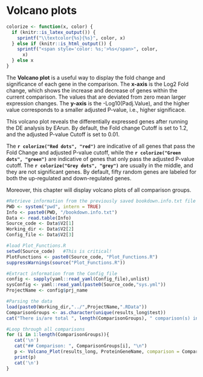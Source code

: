 # Volcano plots

```r
colorize <- function(x, color) {
  if (knitr::is_latex_output()) {
    sprintf("\\textcolor{%s}{%s}", color, x)
  } else if (knitr::is_html_output()) {
    sprintf("<span style='color: %s;'>%s</span>", color,
      x)
  } else x
}
```

The **Volcano plot** is a useful way to display the fold change and significance of each gene in the comparison. The **x-axis** is the Log2 Fold change, which shows the increase and decrease of genes within the current comparison. The values that are deviated from zero mean larger expression changes. The **y-axis** is the -Log10(Padj.Value), and the higher value corresponds to a smaller adjusted P-value, i.e., higher significace.

This volcano plot reveals the differentially expressed genes after running the DE analysis by EArun. By default, the Fold change Cutoff is set to 1.2, and the adjusted P-value Cutoff is set to 0.01.

The **`r colorize("Red dots", "red")`** are indicative of all genes that pass the Fold Change and adjusted P-value cutoff, while the **`r colorize("Green dots", "green")`** are indicative of genes that only pass the adjusted P-value cutoff. The **`r colorize("Grey dots", "grey")`** are usually in the middle, and they are not significant genes. By default, fifty random genes are labeled for both the up-regulated and down-regulated genes.

Moreover, this chapter will display volcano plots of all comparison groups.

```r
#Retrieve information from the previously saved bookdown.info.txt file
PWD <- system("pwd", intern = TRUE)
Info <- paste0(PWD, "/bookdown.info.txt")
Data <- read.table(Info)
Source_code <- Data$V2[1]
Working_dir <- Data$V2[2]
Config_file <- Data$V2[3]

#load Plot_Functions.R
setwd(Source_code)   #This is critical!
PlotFunctions <- paste0(Source_code, "Plot_Functions.R")
suppressWarnings(source("Plot_Functions.R"))

#Extract information from the Config_file
config <- sapply(yaml::read_yaml(Config_file),unlist)
sysConfig <- yaml::read_yaml(paste0(Source_code,"sys.yml"))
ProjectName <- config$prj_name

#Parsing the data
load(paste0(Working_dir,"../",ProjectName,".RData"))
ComparisonGroups <- as.character(unique(results_long$test))
cat("There is/are total ", length(ComparisonGroups), " comparison(s) in this project.\n")

#Loop through all comparisons
for (i in 1:length(ComparisonGroups)){
   cat('\n')  
   cat("## Comparison: ", ComparisonGroups[i], "\n") 
   p <- Volcano_Plot(results_long, ProteinGeneName, comparison = ComparisonGroups[i])
   print(p)
   cat('\n') 
}
```
